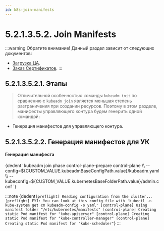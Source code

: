 ```yaml
---
id: k8s-join-manifests
---
```




# 5.2.1.3.5.2. Join Manifests

:::warning Обратите внимание!
Данный раздел зависит от следующих документов:
- [Загрузка ЦА](certificates//centerAuthority/join.mdx).
- [Заказ Сертификатов](certificates/components/joinCerts.mdx).
:::

## 5.2.1.3.5.2.1. Этапы

> Отличительной особенностью команды ```kubeadm init``` по сравнению с ```kubeadm join``` является меньшая степень разграничения при создании ресурсов. Поэтому в этом разделе, манифесты управляющего контура будем генерить одной командой:
- Генерация манифестов для управляющего контура.


## 5.2.1.3.5.2.2. Генерация манифестов для УК

<h4>Генерация манифеста</h4>
<CodeBlock language="bash">
  {dedent`
    kubeadm join phase control-plane-prepare control-plane \\
      --config=${CUSTOM_VALUE.kubeadmBaseConfigPath.value}/kubeadm.yaml \\
      --kubeconfig=${CUSTOM_VALUE.kubernetesBaseFolderPath.value}/admin.conf
  `}
</CodeBlock>


:::note
<CodeBlock language="bash">
    {dedent`
      [preflight] Reading configuration from the cluster...
      [preflight] FYI: You can look at this config file with 'kubectl -n kube-system get cm kubeadm-config -o yaml'
      [control-plane] Using manifest folder "/etc/kubernetes/manifests"
      [control-plane] Creating static Pod manifest for "kube-apiserver"
      [control-plane] Creating static Pod manifest for "kube-controller-manager"
      [control-plane] Creating static Pod manifest for "kube-scheduler"
    `}
</CodeBlock>
:::

